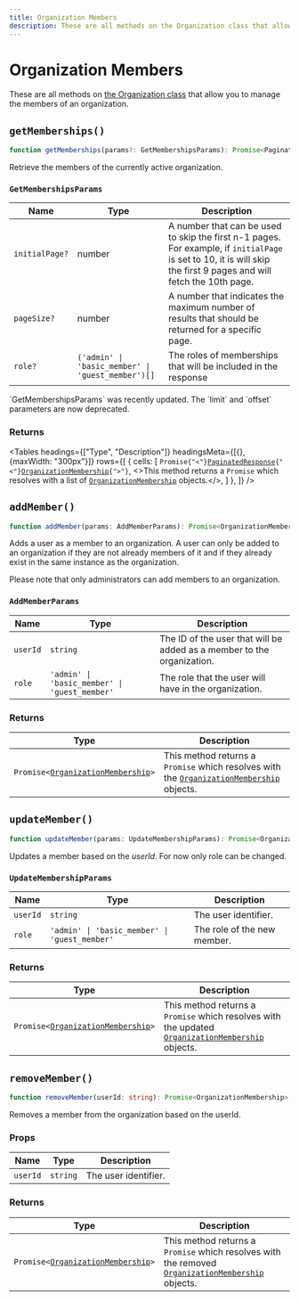 ```yaml
---
title: Organization Members
description: These are all methods on the Organization class that allow you to manage the members of an organization.
---
```


# Organization Members

These are all methods on [the Organization class](/docs/references/javascript/organization/organization) that allow you to manage the members of an organization.

## `getMemberships()`

```typescript
function getMemberships(params?: GetMembershipsParams): Promise<PaginatedResponse<OrganizationMembership>>;
```

Retrieve the members of the currently active organization.

### `GetMembershipsParams`

| Name | Type | Description |
| --- | --- | --- |
| `initialPage?` | number | A number that can be used to skip the first n-1 pages. For example, if `initialPage` is set to 10, it is will skip the first 9 pages and will fetch the 10th page. |
| `pageSize?` | number | A number that indicates the maximum number of results that should be returned for a specific page. |
| `role?` | `('admin' \| 'basic_member' \| 'guest_member')[]` | The roles of memberships that will be included in the response |

<Callout type="info">
    `GetMembershipsParams` was recently updated. The `limit` and `offset` parameters are now deprecated.
</Callout>


### Returns

<Tables
    headings={["Type", "Description"]}
    headingsMeta={[{}, {maxWidth: "300px"}]}
    rows={[
        {
            cells: [
                <code>Promise{"<"}<a
                    href="/docs/references/javascript/types/paginated-response">PaginatedResponse</a>{"<"}<a
                    href="/docs/references/javascript/organization-domain">OrganizationMembership</a>{">"}</code>,
                <>This method returns a <code>Promise</code> which resolves with a list of <code><a
                    href="/docs/references/javascript/organization-domain">OrganizationMembership</a></code> objects.</>,
            ]
        },
    ]}
/>

## `addMember()`

```typescript
function addMember(params: AddMemberParams): Promise<OrganizationMembership>;
```

Adds a user as a member to an organization. A user can only be added to an organization if they are not already members of it and if they already exist in the same instance as the organization.

Please note that only administrators can add members to an organization.

### `AddMemberParams`

| Name | Type | Description |
| --- | --- | --- |
| `userId` | `string` | The ID of the user that will be added as a member to the organization. |
| `role` | `'admin' \| 'basic_member' \| 'guest_member'` | The role that the user will have in the organization. |

### Returns

| Type | Description |
| --- | --- |
| <code>Promise\<[OrganizationMembership][org-mem-ref]\></code> | This method returns a <code>Promise</code> which resolves with the <code>[OrganizationMembership][org-mem-ref]</code> objects. |

## `updateMember()`

```typescript
function updateMember(params: UpdateMembershipParams): Promise<OrganizationMembership>;
```

Updates a member based on the *userId*. For now only role can be changed.

### `UpdateMembershipParams`

| Name | Type | Description |
| --- | --- | --- |
| `userId` | `string` | The user identifier. |
| `role` | `'admin' \| 'basic_member' \| 'guest_member'` | The role of the new member. |

### Returns

| Type | Description |
| --- | --- |
| <code>Promise\<[OrganizationMembership][org-mem-ref]\></code> | This method returns a <code>Promise</code> which resolves with the updated <code>[OrganizationMembership][org-mem-ref]</code> objects. |

## `removeMember()`

```typescript
function removeMember(userId: string): Promise<OrganizationMembership>;
```

Removes a member from the organization based on the userId.

### Props

| Name | Type | Description |
| --- | --- | --- |
| `userId` | `string` | The user identifier. |

### Returns

| Type | Description |
| --- | --- |
| <code>Promise\<[OrganizationMembership][org-mem-ref]\></code> | This method returns a <code>Promise</code> which resolves with the removed <code>[OrganizationMembership][org-mem-ref]</code> objects. |

[org-mem-ref]: /docs/references/javascript/organization-membership